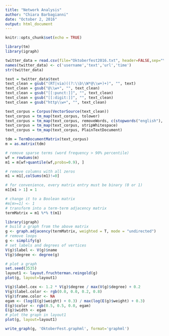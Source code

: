 ---
title: "Network Analysis"
author: "Chiara Barbagianni"
date: "October 2, 2016"
output: html_document
---

```{r setup, include=FALSE}
knitr::opts_chunk$set(echo = TRUE)
```



```{r cars}
library(tm)
library(igraph)
```

```{r}
twitter_data = read.csv(file="Oktoberfest2016.txt", header=FALSE,sep="\t",encoding="UTF-8", stringsAsFactors = FALSE)
names(twitter_data) <- c('username','text','url','time')
str(twitter_data)
```

```{r}
text = twitter_data$text
text_clean = gsub("(RT|via)((?:\\b\\W*@\\w+)+)", "", text)
text_clean = gsub("@\\w+", "", text_clean)
text_clean = gsub("[[:punct:]]", "", text_clean)
text_clean = gsub("[[:digit:]]", "", text_clean)
text_clean = gsub("http\\w+", "", text_clean)
```

```{r}
text_corpus = Corpus(VectorSource(text_clean))
text_corpus = tm_map(text_corpus, tolower)
text_corpus = tm_map(text_corpus, removeWords, c(stopwords("english"), stopwords("german"), 'oktoberfest'))
text_corpus = tm_map(text_corpus, stripWhitespace)
text_corpus = tm_map(text_corpus, PlainTextDocument)
```

```{r}
tdm = TermDocumentMatrix(text_corpus)
m = as.matrix(tdm)

# remove sparse terms (word frequency > 90% percentile)
wf = rowSums(m)
m1 = m[wf>quantile(wf,probs=0.9), ]

# remove columns with all zeros
m1 = m1[,colSums(m1)!=0]

# for convenience, every matrix entry must be binary (0 or 1)
m1[m1 > 1] = 1

# change it to a Boolean matrix
#m[m>=1] <- 1
# transform into a term-term adjacency matrix
termMatrix = m1 %*% t(m1)
```

```{r}
library(igraph)
# build a graph from the above matrix
g <- graph.adjacency(termMatrix, weighted = T, mode = "undirected")
# remove loops
g <- simplify(g)
# set labels and degrees of vertices
V(g)$label <- V(g)$name
V(g)$degree <- degree(g)
```

```{r}
# plot a graph
set.seed(3535)
layout1 <- layout.fruchterman.reingold(g)
plot(g, layout=layout1)

V(g)$label.cex <- 1.2 * V(g)$degree / max(V(g)$degree) + 0.2
V(g)$label.color <- rgb(0.0, 0.0, 0.2, 0.8)
V(g)$frame.color <- NA
egam <- (log(E(g)$weight) + 0.3) / max(log(E(g)$weight) + 0.3)
E(g)$color <- rgb(0.5, 0.5, 0.0, egam)
E(g)$width <- egam
# plot the graph in layout1
plot(g, layout=layout1)
```

```{r}
write_graph(g, 'OktoberFest.graphml', format='graphml')
```

